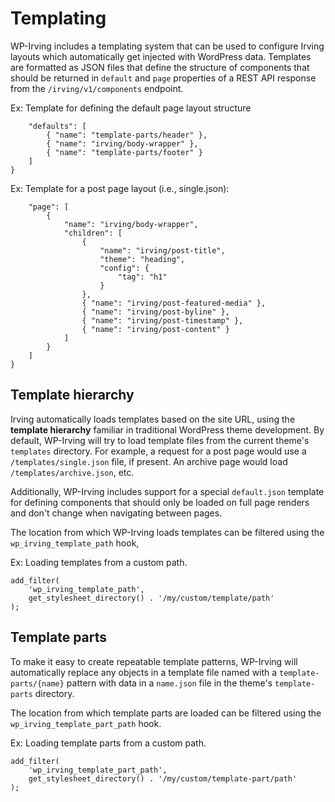 <Meta title="WordPress|Templating" />

# Templating

WP-Irving includes a templating system that can be used to configure Irving layouts which automatically get injected with WordPress data. Templates are formatted as JSON files that define the structure of components that should be returned in `default` and `page` properties of a REST API response from the `/irving/v1/components` endpoint.

Ex: Template for defining the default page layout structure

```{
    "defaults": [
        { "name": "template-parts/header" },
        { "name": "irving/body-wrapper" },
        { "name": "template-parts/footer" }
    ]
}
```

Ex: Template for a post page layout (i.e., single.json):

```{
    "page": [
        {
            "name": "irving/body-wrapper",
            "children": [
                {
                    "name": "irving/post-title",
                    "theme": "heading",
                    "config": {
                        "tag": "h1"
                    }
                },
                { "name": "irving/post-featured-media" },
                { "name": "irving/post-byline" },
                { "name": "irving/post-timestamp" },
                { "name": "irving/post-content" }        
            ]
        }
    ]
}
```

## Template hierarchy

Irving automatically loads templates based on the site URL, using the **template hierarchy** familiar in traditional WordPress theme development. By default, WP-Irving will try to load template files from the current theme's `templates` directory. For example, a request for a post page would use a `/templates/single.json` file, if present. An archive page would load `/templates/archive.json`, etc.

Additionally, WP-Irving includes support for a special `default.json` template for defining components that should only be loaded on full page renders and don't change when navigating between pages.

The location from which WP-Irving loads templates can be filtered using the `wp_irving_template_path` hook,

Ex: Loading templates from a custom path.

```
add_filter(
	'wp_irving_template_path',
	get_stylesheet_directory() . '/my/custom/template/path'
);
```

## Template parts

To make it easy to create repeatable template patterns, WP-Irving will automatically replace any objects in a template file named with a `template-parts/{name}` pattern with data in a `name.json` file in the theme's `template-parts` directory.

The location from which template parts are loaded can be filtered using the `wp_irving_template_part_path` hook.

Ex: Loading template parts from a custom path.

```
add_filter(
	'wp_irving_template_part_path', 
	get_stylesheet_directory() . '/my/custom/template-part/path'
);
```








